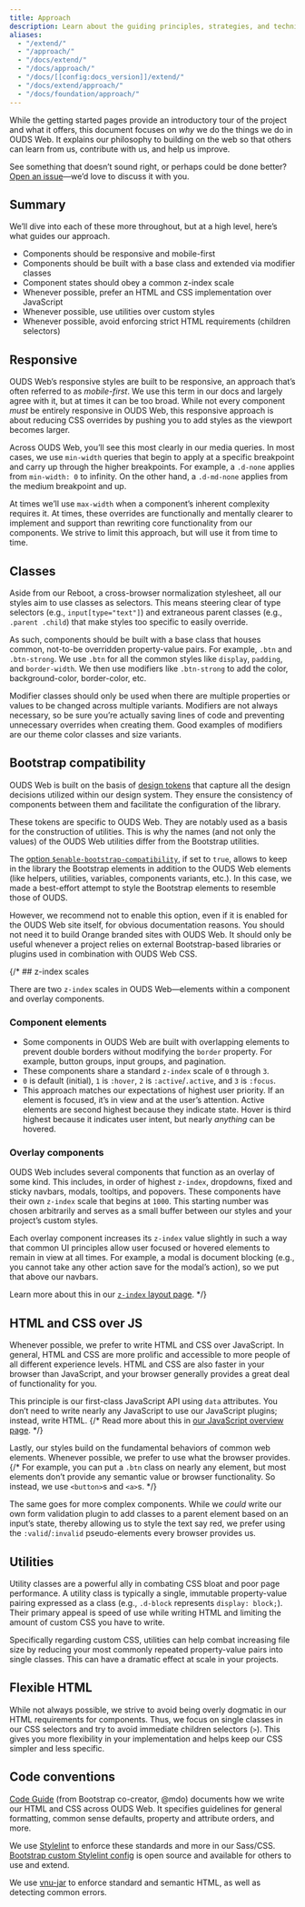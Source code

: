 ```yaml
---
title: Approach
description: Learn about the guiding principles, strategies, and techniques used to build and maintain OUDS Web so you can more easily customize and extend it yourself.
aliases:
  - "/extend/"
  - "/approach/"
  - "/docs/extend/"
  - "/docs/approach/"
  - "/docs/[[config:docs_version]]/extend/"
  - "/docs/extend/approach/"
  - "/docs/foundation/approach/"
---
```


While the getting started pages provide an introductory tour of the project and what it offers, this document focuses on _why_ we do the things we do in OUDS Web. It explains our philosophy to building on the web so that others can learn from us, contribute with us, and help us improve.

See something that doesn’t sound right, or perhaps could be done better? [Open an issue]([[config:repo]]/issues/new/choose)—we’d love to discuss it with you.

## Summary

We’ll dive into each of these more throughout, but at a high level, here’s what guides our approach.

- Components should be responsive and mobile-first
- Components should be built with a base class and extended via modifier classes
- Component states should obey a common z-index scale
- Whenever possible, prefer an HTML and CSS implementation over JavaScript
- Whenever possible, use utilities over custom styles
- Whenever possible, avoid enforcing strict HTML requirements (children selectors)

## Responsive

OUDS Web’s responsive styles are built to be responsive, an approach that’s often referred to as _mobile-first_. We use this term in our docs and largely agree with it, but at times it can be too broad. While not every component _must_ be entirely responsive in OUDS Web, this responsive approach is about reducing CSS overrides by pushing you to add styles as the viewport becomes larger.

Across OUDS Web, you’ll see this most clearly in our media queries. In most cases, we use `min-width` queries that begin to apply at a specific breakpoint and carry up through the higher breakpoints. For example, a `.d-none` applies from `min-width: 0` to infinity. On the other hand, a `.d-md-none` applies from the medium breakpoint and up.

At times we’ll use `max-width` when a component’s inherent complexity requires it. At times, these overrides are functionally and mentally clearer to implement and support than rewriting core functionality from our components. We strive to limit this approach, but will use it from time to time.

## Classes

Aside from our Reboot, a cross-browser normalization stylesheet, all our styles aim to use classes as selectors. This means steering clear of type selectors (e.g., `input[type="text"]`) and extraneous parent classes (e.g., `.parent .child`) that make styles too specific to easily override.

As such, components should be built with a base class that houses common, not-to-be overridden property-value pairs. For example, `.btn` and `.btn-strong`. We use `.btn` for all the common styles like `display`, `padding`, and `border-width`. We then use modifiers like `.btn-strong` to add the color, background-color, border-color, etc.

Modifier classes should only be used when there are multiple properties or values to be changed across multiple variants. Modifiers are not always necessary, so be sure you’re actually saving lines of code and preventing unnecessary overrides when creating them. Good examples of modifiers are our theme color classes and size variants.


## Bootstrap compatibility

OUDS Web is built on the basis of [design tokens]([[docsref:/customize/custom-libraries#tokens-architecture]]) that capture all the design decisions utilized within our design system. They ensure the consistency of components between them and facilitate the configuration of the library.

These tokens are specific to OUDS Web. They are notably used as a basis for the construction of utilities. This is why the names (and not only the values) of the OUDS Web utilities differ from the Bootstrap utilities.

The [option `$enable-bootstrap-compatibility`]([[docsref:/customize/options]]), if set to `true`, allows to keep in the library the Bootstrap elements in addition to the OUDS Web elements (like helpers, utilities, variables, components variants, etc.). In this case, we made a best-effort attempt to style the Bootstrap elements to resemble those of OUDS.

However, we recommend not to enable this option, even if it is enabled for the OUDS Web site itself, for obvious documentation reasons. You should not need it to build Orange branded sites with OUDS Web. It should only be useful whenever a project relies on external Bootstrap-based libraries or plugins used in combination with OUDS Web CSS.

{/* ## z-index scales

There are two `z-index` scales in OUDS Web—elements within a component and overlay components.

### Component elements

- Some components in OUDS Web are built with overlapping elements to prevent double borders without modifying the `border` property. For example, button groups, input groups, and pagination.
- These components share a standard `z-index` scale of `0` through `3`.
- `0` is default (initial), `1` is `:hover`, `2` is `:active`/`.active`, and `3` is `:focus`.
- This approach matches our expectations of highest user priority. If an element is focused, it’s in view and at the user’s attention. Active elements are second highest because they indicate state. Hover is third highest because it indicates user intent, but nearly _anything_ can be hovered.

### Overlay components

OUDS Web includes several components that function as an overlay of some kind. This includes, in order of highest `z-index`, dropdowns, fixed and sticky navbars, modals, tooltips, and popovers. These components have their own `z-index` scale that begins at `1000`. This starting number was chosen arbitrarily and serves as a small buffer between our styles and your project’s custom styles.

Each overlay component increases its `z-index` value slightly in such a way that common UI principles allow user focused or hovered elements to remain in view at all times. For example, a modal is document blocking (e.g., you cannot take any other action save for the modal’s action), so we put that above our navbars.

Learn more about this in our [`z-index` layout page]([[docsref:/layout/z-index]]). */}

## HTML and CSS over JS

Whenever possible, we prefer to write HTML and CSS over JavaScript. In general, HTML and CSS are more prolific and accessible to more people of all different experience levels. HTML and CSS are also faster in your browser than JavaScript, and your browser generally provides a great deal of functionality for you.

This principle is our first-class JavaScript API using `data` attributes. You don’t need to write nearly any JavaScript to use our JavaScript plugins; instead, write HTML.
{/* Read more about this in [our JavaScript overview page]([[docsref:/getting-started/javascript#data-attributes]]). */}

Lastly, our styles build on the fundamental behaviors of common web elements. Whenever possible, we prefer to use what the browser provides.
{/* For example, you can put a `.btn` class on nearly any element, but most elements don’t provide any semantic value or browser functionality. So instead, we use `<button>`s and `<a>`s. */}

The same goes for more complex components. While we _could_ write our own form validation plugin to add classes to a parent element based on an input’s state, thereby allowing us to style the text say red, we prefer using the `:valid`/`:invalid` pseudo-elements every browser provides us.

## Utilities

Utility classes are a powerful ally in combating CSS bloat and poor page performance. A utility class is typically a single, immutable property-value pairing expressed as a class (e.g., `.d-block` represents `display: block;`). Their primary appeal is speed of use while writing HTML and limiting the amount of custom CSS you have to write.

Specifically regarding custom CSS, utilities can help combat increasing file size by reducing your most commonly repeated property-value pairs into single classes. This can have a dramatic effect at scale in your projects.

## Flexible HTML

While not always possible, we strive to avoid being overly dogmatic in our HTML requirements for components. Thus, we focus on single classes in our CSS selectors and try to avoid immediate children selectors (`>`). This gives you more flexibility in your implementation and helps keep our CSS simpler and less specific.

## Code conventions

[Code Guide](https://codeguide.co/) (from Bootstrap co-creator, @mdo) documents how we write our HTML and CSS across OUDS Web. It specifies guidelines for general formatting, common sense defaults, property and attribute orders, and more.

We use [Stylelint](https://stylelint.io/) to enforce these standards and more in our Sass/CSS. [Bootstrap custom Stylelint config](https://github.com/twbs/stylelint-config-twbs-bootstrap) is open source and available for others to use and extend.

We use [vnu-jar](https://www.npmjs.com/package/vnu-jar) to enforce standard and semantic HTML, as well as detecting common errors.
